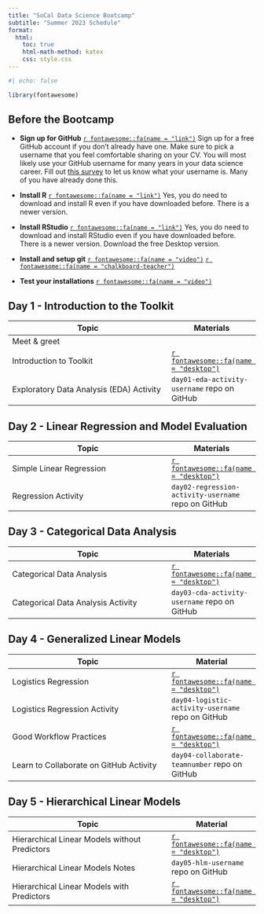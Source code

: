```yaml
---
title: "SoCal Data Science Bootcamp"
subtitle: "Summer 2023 Schedule"
format: 
  html:
    toc: true
    html-math-method: katex
    css: style.css
---
```


```r
#| echo: false

library(fontawesome)
```

## Before the Bootcamp

- **Sign up for GitHub** [`r fontawesome::fa(name = "link")`](https://github.com) Sign up for a free GitHub account if you don't already have one. Make sure to pick a username that you feel comfortable sharing on your CV. You will most likely use your GitHub username for many years in your data science career. Fill out [this survey](https://forms.gle/URiBx8mzoLt97n6e9) to let us know what your username is. Many of you have already done this.

- **Install R** [`r fontawesome::fa(name = "link")`](https://mirror.las.iastate.edu/CRAN/) Yes, you do need to download and install R even if you have downloaded before. There is a newer version.

- **Install RStudio** [`r fontawesome::fa(name = "link")`](https://posit.co/download/rstudio-desktop/) Yes, you do need to download and install RStudio even if you have downloaded before. There is a newer version. Download the free Desktop version.

- **Install and setup git** [`r fontawesome::fa(name = "video")`](https://uci.yuja.com/V/Video?v=7926437&node=33713927&a=41919805&autoplay=1) [`r fontawesome::fa(name = "chalkboard-teacher")`](https://socaldatascience.github.io/bootcamp-materials-2023/slides/day00-prep/00a-git-github-install.html)

- **Test your installations**  [`r fontawesome::fa(name = "video")`](https://uci.yuja.com/V/Video?v=7926702&node=33717865&a=36939698&autoplay=1)


## Day 1 - Introduction to the Toolkit

| Topic                         | Materials |
|-------------------------------|-----------|
|Meet & greet ||
| Introduction to Toolkit       |[`r fontawesome::fa(name = "desktop")`](slides/day01-eda/01a-intro-toolkit.html)           |
|Exploratory Data Analysis (EDA) Activity|`day01-eda-activity-username` repo on GitHub|


## Day 2 - Linear Regression and Model Evaluation


| Topic                         | Materials |
|-------------------------------|-----------|
| Simple Linear Regression   |[`r fontawesome::fa(name = "desktop")`](slides/day02-regression/02a-regression.html)           |
|Regression Activity|`day02-regression-activity-username` repo on GitHub|

## Day 3 - Categorical Data Analysis

| Topic                         | Materials |
|-------------------------------|-----------|
| Categorical Data Analysis |[`r fontawesome::fa(name = "desktop")`](slides/day03-cda/03a-cda.html)           |
|Categorical Data Analysis Activity|`day03-cda-activity-username` repo on GitHub|


## Day 4 - Generalized Linear Models



| Topic                         | Material |
|-------------------------------|-----------|
| Logistics Regression     |[`r fontawesome::fa(name = "desktop")`](slides/day04-glm/04a-logistic-regression.html)           |
| Logistics Regression Activity    |`day04-logistic-activity-username` repo on GitHub              |
| Good Workflow Practices      |[`r fontawesome::fa(name = "desktop")`](slides/day04-glm/04b-workflow.html)           |
| Learn to Collaborate on GitHub Activity       |`day04-collaborate-teamnumber` repo on GitHub           |



## Day 5 - Hierarchical Linear Models

| Topic                         | Material |
|-------------------------------|-----------|
| Hierarchical Linear Models without Predictors     |[`r fontawesome::fa(name = "desktop")`](slides/day05-lme/05a-hlm-nopred.html)           |
| Hierarchical Linear Models Notes    |`day05-hlm-username` repo on GitHub              |
| Hierarchical Linear Models with Predictors      |[`r fontawesome::fa(name = "desktop")`](slides/day05-lme/05a-hlm-pred.html)           |
